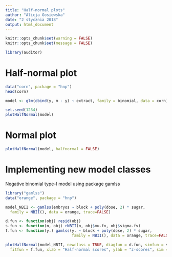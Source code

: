 ```yaml
---
title: "Half-normal plots"
author: "Alicja Gosiewska"
date: "2 stycznia 2018"
output: html_document
---
```



```r
knitr::opts_chunk$set(warning = FALSE)
knitr::opts_chunk$set(message = FALSE)
```

```r
library(auditor)
```


# Half-normal plot

```r
data("corn", package = "hnp")
head(corn)
```


```r
model <- glm(cbind(y, m - y) ~ extract, family = binomial, data = corn)

set.seed(1234)
plotHalfNormal(model)
```


# Normal plot

```r
plotHalfNormal(model, halfnormal = FALSE)
```


# Implementing new model classes

Negative binomial type-I model using package gamlss
```r
library("gamlss")
data("orange", package = "hnp")

model_NBII <- gamlss(embryos ~ block + poly(dose, 2) * sugar,
  family = NBII(), data = orange, trace=FALSE)

d.fun <- function(obj) resid(obj)
s.fun <- function(n, obj) rNBII(n, obj$mu.fv, obj$sigma.fv)
f.fun <- function(y.) gamlss(y. ~ block + poly(dose, 2) * sugar, 
                             family = NBII(), data = orange, trace=FALSE)

plotHalfNormal(model_NBII, newclass = TRUE, diagfun = d.fun, simfun = s.fun,
  fitfun = f.fun, xlab = "Half-normal scores", ylab = "z-scores", sim = 20)

```








